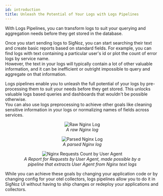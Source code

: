 ```yaml
---
id: introduction
title: Unleash the Potential of Your Logs with Logs Pipelines
---
```



With Logs Pipelines, you can transform logs to suit your querying
and aggregation needs before they get stored in the database.


<YouTube id="OneENGNmLd0" mute={false} />


Once you start sending logs to SigNoz, you can start searching their text
and create basic reports based on standard fields. For example, you can find logs
with text containing a particular user's id or plot the count of error logs by service name.  
However, the text in your logs will typically contain a lot of other valuable information,
and it can be inefficient or outright impossible to query and aggregate on
that information.

Logs pipelines enable you to unleash the full potential of your logs by
pre-processing them to suit your needs before they get stored. This unlocks
valuable logs based queries and dashboards that wouldn't be possible otherwise.  
You can also use logs preprocessing to achieve other goals like cleaning sensitive
information in your logs or normalizing names of fields across services.

<figure data-zoomable align="center">
  <img
    alt="Raw Nginx Log"
    src="/img/logs/pipelines/raw-nginx-log.webp "
  />
  <figcaption>
    <i>
      A raw Nginx log
    </i>
  </figcaption>
</figure>


<figure data-zoomable align="center">
  <img
    alt="Parsed Nginx Log"
    src="/img/logs/pipelines/parsed-nginx-log.webp "
  />
  <figcaption>
    <i>
      A parsed Nginx log
    </i>
  </figcaption>
</figure>


<figure data-zoomable align="center">
  <img
    alt="Nginx Requests Count by User Agent"
    src="/img/logs/pipelines/nginx-requests-by-user-agent.webp"
  />
  <figcaption>
    <i>
      A Report for Requests by User Agent, made possible by a pipeline that extracts User Agent from Nginx text logs
    </i>
  </figcaption>
</figure>



While you can achieve these goals by changing your application code or by changing config
for your otel collectors, logs pipelines allow you to do it in SigNoz UI without having to ship changes
or redeploy your applications and collectors.
